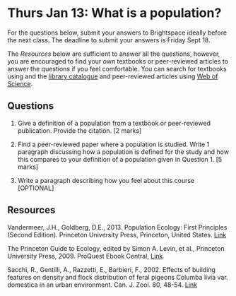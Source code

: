 # Thurs Jan 13: What is a population?

For the questions below, submit your answers to Brightspace ideally before the next class. The deadline to submit your answers is Friday Sept 18.

The _Resources_ below are sufficient to answer all the questions, however, you are encouraged to find your own textbooks or peer-reviewed articles to answer the questions if you feel comfortable. You can search for textbooks using and the [library catalogue](https://www.library.mun.ca/) and peer-reviewed articles using [Web of Science](https://apps-webofknowledge-com.qe2a-proxy.mun.ca/WOS_GeneralSearch_input.do?product=WOS&search_mode=GeneralSearch&SID=5COlVVH7qj2puc72yvk&preferencesSaved=).

## Questions

1. Give a definition of a population from a textbook or peer-reviewed publication. Provide the citation. [2 marks]

1. Find a peer-reviewed paper where a population is studied. Write 1 paragraph discussing how a population is defined for the study and how this compares to your definition of a population given in Question 1. [5 marks]

1. Write a paragraph describing how you feel about this course [OPTIONAL]

## Resources

Vandermeer, J.H., Goldberg, D.E., 2013. Population Ecology: First Principles (Second Edition). Princeton University Press, Princeton, United States. [Link](https://ebookcentral-proquest-com.qe2a-proxy.mun.ca/lib/mun/detail.action?docID=1205619)

The Princeton Guide to Ecology, edited by Simon A. Levin, et al., Princeton University Press, 2009. ProQuest Ebook Central, [Link](https://ebookcentral-proquest-com.qe2a-proxy.mun.ca/lib/mun/detail.action?docID=557123)

Sacchi, R., Gentilli, A., Razzetti, E., Barbieri, F., 2002. Effects of building features on density and flock distribution of feral pigeons Columba livia var. domestica in an urban environment. Can. J. Zool. 80, 48-54. [Link](https://doi.org/10.1139/z01-202)
